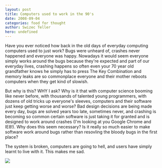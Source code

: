 ```yaml
---
layout: post
title: Computers used to work in the 90's
date: 2008-09-04
categories: food for thought
author: Swizec Teller
hero: undefined
---
```


Have you ever noticed how back in the old days of everyday computing computers used to just work? Bugs were unheard of, crashes never happened and everyone was happy. Nowadays it would seem everyone simply works around the bugs because they're expected and part of our everyday lives, crashing happens so often even your 70 year old grandfather knows he simply has to press The Key Combination and memory leaks are so commonplace everyone and their mother reboots computers when they get kind of slowish.

But why is this? WHY I ask? Why is it that with computer science booming like never before, with thousands of talented young programmers, with dozens of old tricks up everyone's sleeves, computers and their software just keep getting worse and worse? Bad design decisions are being made every day, bugs are solved years too late, sometimes never, and crashing is becoming so common certain software is just taking it for granted and is designed to work around crashes (I'm looking at you Google Chrome and IE8!). Why does this seem necessary? Is it really so much easier to make software work around bugs rather than resovling the bloody bugs in the first place?

The system is broken, computers are going to hell, and users have simply learnt to live with it. This makes me sad.

![ ](/computers.jpg "Computers poster")
